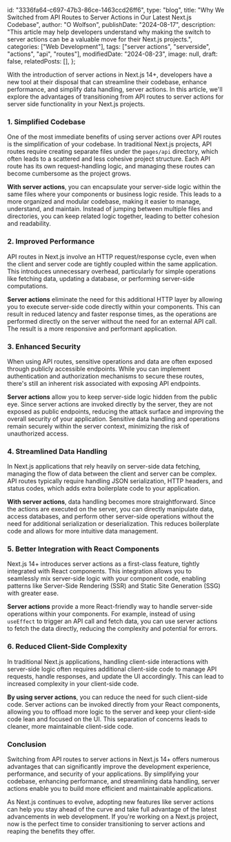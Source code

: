   id: "3336fa64-c697-47b3-86ce-1463ccd26ff6",
  type: "blog",
  title:
    "Why We Switched from API Routes to Server Actions in Our Latest Next.js Codebase",
  author: "O Wolfson",
  publishDate: "2024-08-17",
  description:
    "This article may help developers understand why making the switch to server actions can be a valuable move for their Next.js projects.",
  categories: ["Web Development"],
  tags: ["server actions", "serverside", "actions", "api", "routes"],
  modifiedDate: "2024-08-23",
  image: null,
  draft: false,
  relatedPosts: [],
};

With the introduction of server actions in Next.js 14+, developers have a new tool at their disposal that can streamline their codebase, enhance performance, and simplify data handling, server actions. In this article, we'll explore the advantages of transitioning from API routes to server actions for server side functionality in your Next.js projects.

### **1. Simplified Codebase**

One of the most immediate benefits of using server actions over API routes is the simplification of your codebase. In traditional Next.js projects, API routes require creating separate files under the `pages/api` directory, which often leads to a scattered and less cohesive project structure. Each API route has its own request-handling logic, and managing these routes can become cumbersome as the project grows.

**With server actions**, you can encapsulate your server-side logic within the same files where your components or business logic reside. This leads to a more organized and modular codebase, making it easier to manage, understand, and maintain. Instead of jumping between multiple files and directories, you can keep related logic together, leading to better cohesion and readability.

### **2. Improved Performance**

API routes in Next.js involve an HTTP request/response cycle, even when the client and server code are tightly coupled within the same application. This introduces unnecessary overhead, particularly for simple operations like fetching data, updating a database, or performing server-side computations.

**Server actions** eliminate the need for this additional HTTP layer by allowing you to execute server-side code directly within your components. This can result in reduced latency and faster response times, as the operations are performed directly on the server without the need for an external API call. The result is a more responsive and performant application.

### **3. Enhanced Security**

When using API routes, sensitive operations and data are often exposed through publicly accessible endpoints. While you can implement authentication and authorization mechanisms to secure these routes, there's still an inherent risk associated with exposing API endpoints.

**Server actions** allow you to keep server-side logic hidden from the public eye. Since server actions are invoked directly by the server, they are not exposed as public endpoints, reducing the attack surface and improving the overall security of your application. Sensitive data handling and operations remain securely within the server context, minimizing the risk of unauthorized access.

### **4. Streamlined Data Handling**

In Next.js applications that rely heavily on server-side data fetching, managing the flow of data between the client and server can be complex. API routes typically require handling JSON serialization, HTTP headers, and status codes, which adds extra boilerplate code to your application.

**With server actions**, data handling becomes more straightforward. Since the actions are executed on the server, you can directly manipulate data, access databases, and perform other server-side operations without the need for additional serialization or deserialization. This reduces boilerplate code and allows for more intuitive data management.

### **5. Better Integration with React Components**

Next.js 14+ introduces server actions as a first-class feature, tightly integrated with React components. This integration allows you to seamlessly mix server-side logic with your component code, enabling patterns like Server-Side Rendering (SSR) and Static Site Generation (SSG) with greater ease.

**Server actions** provide a more React-friendly way to handle server-side operations within your components. For example, instead of using `useEffect` to trigger an API call and fetch data, you can use server actions to fetch the data directly, reducing the complexity and potential for errors.

### **6. Reduced Client-Side Complexity**

In traditional Next.js applications, handling client-side interactions with server-side logic often requires additional client-side code to manage API requests, handle responses, and update the UI accordingly. This can lead to increased complexity in your client-side code.

**By using server actions**, you can reduce the need for such client-side code. Server actions can be invoked directly from your React components, allowing you to offload more logic to the server and keep your client-side code lean and focused on the UI. This separation of concerns leads to cleaner, more maintainable client-side code.

### **Conclusion**

Switching from API routes to server actions in Next.js 14+ offers numerous advantages that can significantly improve the development experience, performance, and security of your applications. By simplifying your codebase, enhancing performance, and streamlining data handling, server actions enable you to build more efficient and maintainable applications.

As Next.js continues to evolve, adopting new features like server actions can help you stay ahead of the curve and take full advantage of the latest advancements in web development. If you're working on a Next.js project, now is the perfect time to consider transitioning to server actions and reaping the benefits they offer.
